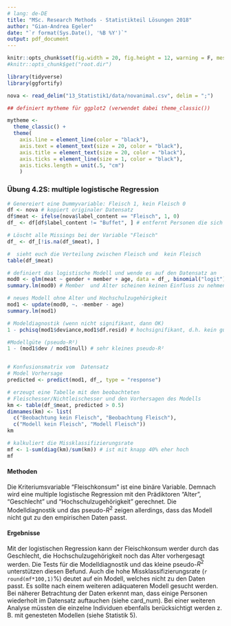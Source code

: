 ```yaml
---
# lang: de-DE
title: "MSc. Research Methods - Statistikteil Lösungen 2018"
author: "Gian-Andrea Egeler"
date: "`r format(Sys.Date(), '%B %Y')`"
output: pdf_document
---
```


```r
knitr::opts_chunk$set(fig.width = 20, fig.height = 12, warning = F, message = F)
#knitr::opts_chunk$get("root.dir")
```


```r

library(tidyverse)
library(ggfortify)

nova <- read_delim("13_Statistik1/data/novanimal.csv", delim = ";")

## definiert mytheme für ggplot2 (verwendet dabei theme_classic())

mytheme <- 
  theme_classic() + 
  theme(
    axis.line = element_line(color = "black"), 
    axis.text = element_text(size = 20, color = "black"), 
    axis.title = element_text(size = 20, color = "black"), 
    axis.ticks = element_line(size = 1, color = "black"), 
    axis.ticks.length = unit(.5, "cm")
    )

```


### Übung 4.2S: multiple logistische Regression

```r

# Genereiert eine Dummyvariable: Fleisch 1, kein Fleisch 0
df <- nova # kopiert originaler Datensatz
df$meat <- ifelse(nova$label_content == "Fleisch", 1, 0)
df_ <- df[df$label_content != "Buffet", ] # entfernt Personen die sich ein Buffet Teller gekauft haben und speichert es in eine neuen Datensatz

# Löscht alle Missings bei der Variable "Fleisch"
df_ <- df_[!is.na(df_$meat), ]

#  sieht euch die Verteilung zwischen Fleisch und  kein Fleisch 
table(df_$meat)

# definiert das logistische Modell und wende es auf den Datensatz an
mod0 <- glm(meat ~ gender + member + age, data = df_, binomial("logit"))
summary.lm(mod0) # Member  und Alter scheinen keinen Einfluss zu nehmen, lassen wir also weg

# neues Modell ohne Alter und Hochschulzugehörigkeit
mod1 <- update(mod0, ~. -member - age)
summary.lm(mod1)

# Modeldiagnostik (wenn nicht signifikant, dann OK)
1 - pchisq(mod1$deviance,mod1$df.resid) # hochsignifikant, d.h. kein guter Modellfit??

#Modellgüte (pseudo-R²)
1 - (mod1$dev / mod1$null) # sehr kleines pseudo-R²


# Konfusionsmatrix vom  Datensatz
# Model Vorhersage
predicted <- predict(mod1, df_, type = "response")

# erzeugt eine Tabelle mit den beobachteten
# Fleischesser/Nichtleischesser und den Vorhersagen des Modells
km <- table(df_$meat, predicted > 0.5)
dimnames(km) <- list(
  c("Beobachtung kein Fleisch", "Beobachtung Fleisch"),
  c("Modell kein Fleisch", "Modell Fleisch"))
km

# kalkuliert die Missklassifizierungsrate 
mf <- 1-sum(diag(km)/sum(km)) # ist mit knapp 40% eher hoch
mf


```

#### Methoden
Die Kriteriumsvariable "Fleischkonsum" ist eine binäre Variable. Demnach wird eine multiple logistische Regression mit den Prädiktoren "Alter", "Geschlecht" und "Hochschulzugehörigkeit" gerechnet. Die Modelldiagnostik und das pseudo-$R^2$ zeigen allerdings, dass das Modell nicht gut zu den empirischen Daten passt. 


#### Ergebnisse
Mit der logistischen Regression kann der Fleischkonsum werder durch das Geschlecht, die Hochschulzugehörigkeit noch das Alter vorhergesagt werden. Die Tests für die Modelldiagnostik und das kleine pseudo-$R^2$ unterstützen diesen Befund. Auch die hohe Missklassifizierungsrate (`r round(mf*100,1)`%) deutet auf ein Modell, welches nicht zu den Daten passt. Es sollte nach einem weiteren adäquateren Modell gesucht werden. 
Bei näherer Betrachtung der Daten erkennt man, dass einige Personen wiederholt im Datensatz auftauchen (siehe card_num). Bei einer weiteren Analyse müssten die einzelne Individuen ebenfalls berücksichtigt werden z. B. mit genesteten Modellen (siehe Statistik 5).
